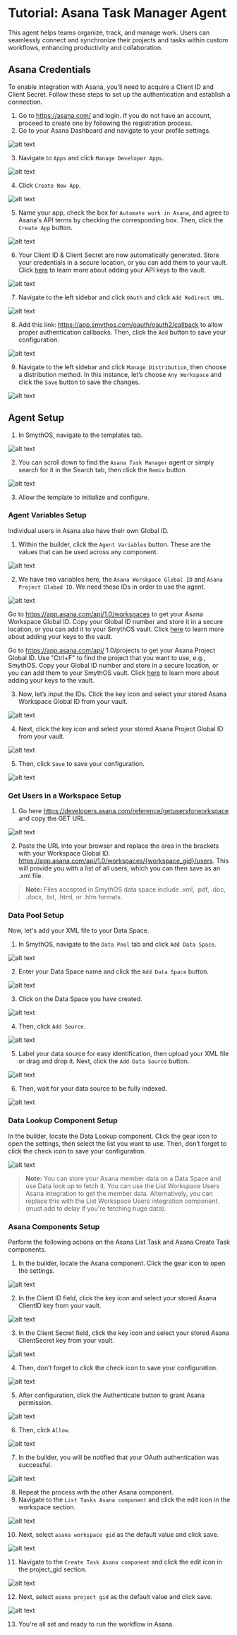 # Tutorial: Asana Task Manager Agent

This agent helps teams organize, track, and manage work. Users can seamlessly connect and synchronize their projects and tasks within custom workflows, enhancing productivity and collaboration.

<Youtube videoId="jPBCl1Fy9hk" title="SmythOS - Asana Task Manager Agent" />

## Asana Credentials

To enable integration with Asana, you’ll need to acquire a Client ID and Client Secret. Follow these steps to set up the authentication and establish a connection.

1. Go to https://asana.com/ and login. If you do not have an account, proceed to create one by following the registration process.
2. Go to your Asana Dashboard and navigate to your profile settings.

<Image src="/img/asana_task_manager_agent/1.png" alt="alt text" />

3. Navigate to `Apps` and click `Manage Developer Apps`.

<Image src="/img/asana_task_manager_agent/2.png" alt="alt text" />

4. Click `Create New App`.

<Image src="/img/asana_task_manager_agent/3.png" alt="alt text" />

5. Name your app, check the box for `Automate work in Asana`, and agree to Asana's API terms by checking the corresponding box. Then, click the `Create App` button.

<Image src="/img/asana_task_manager_agent/4.png" alt="alt text" />

6. Your Client ID & Client Secret are now automatically generated. Store your credentials in a secure location, or you can add them to your vault. Click [here](https://app.smythos.com/doc/#/vault/keysManagement?id=keys) to learn more about adding your API keys to the vault.

<Image src="/img/asana_task_manager_agent/5.png" alt="alt text" />

7. Navigate to the left sidebar and click `OAuth` and click `Add Redirect URL`. 

<Image src="/img/asana_task_manager_agent/6.png" alt="alt text" />

8. Add this link: https://app.smythos.com/oauth/oauth2/callback to allow proper authentication callbacks. Then, click the `Add` button to save your configuration.

<Image src="/img/asana_task_manager_agent/7.png" alt="alt text" />

9. Navigate to the left sidebar and click `Manage Distribution`, then choose a distribution method. In this instance, let’s choose `Any Workspace` and click the `Save` button to save the changes.

<Image src="/img/asana_task_manager_agent/8.png" alt="alt text" />

## Agent Setup

1. In SmythOS, navigate to the templates tab.

<Image src="/img/asana_task_manager_agent/9.png" alt="alt text" />

2. You can scroll down to find the `Asana Task Manager` agent or simply search for it in the Search tab, then click the `Remix` button.

<Image src="/img/asana_task_manager_agent/10.png" alt="alt text" />

3. Allow the template to initialize and configure.

### Agent Variables Setup

Individual users in Asana also have their own Global ID.

1. Within the builder, click the `Agent Variables` button. These are the values that can be used across any component.

<Image src="/img/asana_task_manager_agent/11.png" alt="alt text" />

2. We have two variables here, the `Asana Worskpace Global ID` and `Asana Project Globad ID`. We need these IDs in order to use the agent.

<Image src="/img/asana_task_manager_agent/12.png" alt="alt text" />

Go to https://app.asana.com/api/1.0/workspaces to get your Asana Workspace Global ID. Copy your Global ID number and store it in a secure location, or you can add it to your SmythOS vault. Click [here](https://app.smythos.com/doc/#/vault/keysManagement?id=keys) to learn more about adding your keys to the vault.

Go to https://app.asana.com/api/ 1.0/projects to get your Asana Project Global ID. Use "Ctrl+F" to find the project that you want to use, e.g., SmythOS. Copy your Global ID number and store in a secure location, or you can add them to your SmythOS vault. Click [here](https://app.smythos.com/doc/#/vault/keysManagement?id=keys) to learn more about adding your keys to the vault.

3. Now, let’s input the IDs. Click the key icon and select your stored Asana Workspace Global ID from your vault.

<Image src="/img/asana_task_manager_agent/13.png" alt="alt text" />

4. Next, click the key icon and select your stored Asana Project Global ID from your vault.

<Image src="/img/asana_task_manager_agent/14.png" alt="alt text" />

5. Then, click `Save` to save your configuration.

<Image src="/img/asana_task_manager_agent/15.png" alt="alt text" />

### Get Users in a Workspace Setup

1. Go here https://developers.asana.com/reference/getusersforworkspace and copy the GET URL.

<Image src="/img/asana_task_manager_agent/16.png" alt="alt text" />

2. Paste the URL into your browser and replace the area in the brackets with your Workspace Global ID. 
https://app.asana.com/api/1.0/workspaces/{workspace_gid}/users. This will provide you with a list of all users, which you can then save as an .xml file. 

> **Note:** Files accepted in SmythOS data space include .xml, .pdf, .doc, .docx, .txt, .html, or .htm formats.

### Data Pool Setup

Now, let's add your XML file to your Data Space.

1. In SmythOS, navigate to the `Data Pool` tab and click `Add Data Space`.

<Image src="/img/asana_task_manager_agent/17.png" alt="alt text" />

2. Enter your Data Space name and click the `Add Data Space` button.

<Image src="/img/asana_task_manager_agent/18.png" alt="alt text" />

3. Click on the Data Space you have created.

<Image src="/img/asana_task_manager_agent/19.png" alt="alt text" />

4. Then, click `Add Source`.

<Image src="/img/asana_task_manager_agent/20.png" alt="alt text" />

5. Label your data source for easy identification, then upload your XML file or drag and drop it. Next, click the `Add Data Source` button.

<Image src="/img/asana_task_manager_agent/21.png" alt="alt text" />

6. Then, wait for your data source to be fully indexed.

<Image src="/img/asana_task_manager_agent/22.png" alt="alt text" />

### Data Lookup Component Setup

In the builder, locate the Data Lookup component. Click the gear icon to open the settings, then select the list you want to use. Then, don’t forget to click the check icon to save your configuration.

<Image src="/img/asana_task_manager_agent/23.png" alt="alt text" />

> **Note:** You can store your Asana member data on a Data Space and use Data look up to fetch it. You can use the List Workspace Users Asana integration to get the member data. Alternatively, you can replace this with the List Workspace Users integration component. (must add to delay if you're fetching huge data).

### Asana Components Setup

Perform the following actions on the Asana List Task and Asana Create Task components.

1. In the builder, locate the Asana component. Click the gear icon to open the settings.

<Image src="/img/asana_task_manager_agent/24.png" alt="alt text" />

2. In the Client ID field, click the key icon and select your stored Asana ClientID key from your vault.

<Image src="/img/asana_task_manager_agent/25.png" alt="alt text" />

3. In the Client Secret field, click the key icon and select your stored Asana ClientSecret key from your vault.

<Image src="/img/asana_task_manager_agent/26.png" alt="alt text" />

4. Then, don’t forget to click the check icon to save your configuration.

<Image src="/img/asana_task_manager_agent/27.png" alt="alt text" />

5. After configuration, click the Authenticate button to grant Asana permission.

<Image src="/img/asana_task_manager_agent/28.png" alt="alt text" />

6. Then, click `Allow`.

<Image src="/img/asana_task_manager_agent/29.png" alt="alt text" />

7. In the builder, you will be notified that your OAuth authentication was successful.

<Image src="/img/asana_task_manager_agent/30.png" alt="alt text" />

8. Repeat the process with the other Asana component.
9. Navigate to the `List Tasks Asana component` and click the edit icon in the workspace section.

<Image src="/img/asana_task_manager_agent/31.png" alt="alt text" />

10. Next, select `asana workspace gid` as the default value and click save.

<Image src="/img/asana_task_manager_agent/32.png" alt="alt text" />

11. Navigate to the `Create Task Asana component` and click the edit icon in the project_gid section.

<Image src="/img/asana_task_manager_agent/33.png" alt="alt text" />

12. Next, select `asana project gid` as the default value and click save.

<Image src="/img/asana_task_manager_agent/34.png" alt="alt text" />

13. You're all set and ready to run the workflow in Asana.
